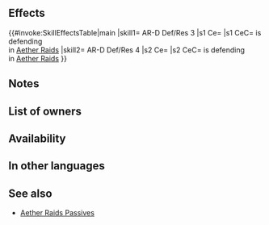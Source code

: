 {{Passive
|type=A
|name=AR-D Def/Res
|exclusive=0
|canUseMove={{MoveList|All}}
|canUseWeapon={{WeaponList|All}}
|1name=AR-D Def/Res 1
|1tagid=SID_守備魔防の防城戦1
|alt1name=AR-D Def Res 1
|1effect=If defending in Aether Raids, grants Def/Res+X during combat. (Calculates X based on number of your defensive structures: ≥5 structures grants +4; 4 grants +3; 3 grants +2; ≤2 grants +1. Destroyed defensive structures are not counted.)
|1required=-
|1promotionRarity=4
|1promotionTier=1
|1cost=60
|2name=AR-D Def/Res 2
|2tagid=SID_守備魔防の防城戦2
|2promotionRarity=5
|2promotionTier=1
|alt2name=AR-D Def Res 2
|2effect=If defending in Aether Raids, grants Def/Res+X during combat. (Calculates X based on number of your defensive structures: ≥5 structures grants +7; 4 grants +5; 3 grants +3; ≤2 grants +1. Destroyed defensive structures are not counted.)
|2cost=120
|3name=AR-D Def/Res 3
|3tagid=SID_守備魔防の防城戦3
|alt3name=AR-D Def Res 3
|3effect=If defending in Aether Raids, grants Def/Res+X during combat. (Calculates X based on number of your defensive structures: ≥5 structures grants +10; 4 grants +7; 3 grants +4; ≤2 grants +1. Destroyed defensive structures are not counted.)
|3next=-
|4name=AR-D Def/Res 4
|alt4name=AR-D Def Res 4
|4tagid=SID_守備魔防の防城戦4
|4cost=300
|4effect=If defending in Aether Raids, grants Def/Res+X during combat. (Calculates X based on number of your defensive structures: ≥5 structures grants +11; 4 grants +7; ≤3 grants +3. Destroyed defensive structures are not counted.)
|3cost=240
}}
==Effects==
{{#invoke:SkillEffectsTable|main
|skill1={{Si|AR-D Def/Res 3}} AR-D Def/Res 3
|s1 Ce={{Eft|Temporary buffs|Def/Res|3 x ([[Defensive structures]]<br>remaining, -2), +1|min=1|max=10}}
|s1 CeC={{Tgt|Unit}} is defending<br>in [[Aether Raids]]
|skill2={{Si|AR-D Def/Res 4}} AR-D Def/Res 4
|s2 Ce={{Eft|Temporary buffs|Def/Res|4 x ([[Defensive structures]]<br>remaining, -3), +3|min=3|max=11}}
|s2 CeC={{Tgt|Unit}} is defending<br>in [[Aether Raids]]
}}
==Notes==
{{Temporary buffs}}
==List of owners==
{{Skill Hero List}}
==Availability==
{{PassiveFocusList}}
{{PassiveDistributionList}}
{{PassiveCombatManualList}}
==In other languages==
{{OtherLanguages
|english=AR-D Def/Res
|japanese=守備魔防の防城戦
|german=ÄR-V Ver./Res.
|spanishEU=AE (D) Def/Res
|spanishLA=AE-D Def./Res.
|french=RC-D Déf/Rés
|italian=Dif/Res BE (D)
|chineseTW=防守魔防的守城戰
|portuguese=IE-D Def./Res.
}}
==See also==
{{See also skills|cond=Description LIKE '%defending in Aether Raids%' AND Exclusive='1'}}
* [[Skill families/A Passives#AR|Aether Raids Passives]]
{{Passives Navbox|A}}